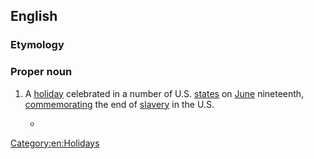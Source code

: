 {{also|juneteenth}}
==English==
{{wikipedia}}

===Etymology===
{{blend|en|June|nineteenth}}

===Proper noun===
{{en-proper noun|~}}

# {{lb|en|US}} A [[holiday]] celebrated in a number of U.S. [[state]]s on [[June]] nineteenth, [[commemorating|commemorating]] the end of [[slavery]] in the U.S.
#* {{quote-book|en|author={{w|J. Mason Brewer}}|title='''Juneteenth'''|section=title|year=1932}}

[[Category:en:Holidays]]